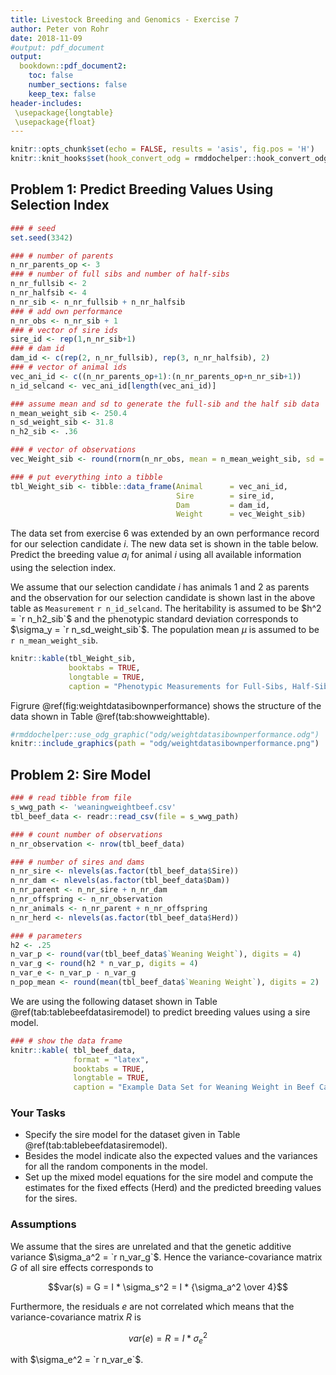 ```yaml
---
title: Livestock Breeding and Genomics - Exercise 7
author: Peter von Rohr
date: 2018-11-09
#output: pdf_document 
output:
  bookdown::pdf_document2:
    toc: false
    number_sections: false
    keep_tex: false
header-includes:
 \usepackage{longtable}
 \usepackage{float}
---
```


```r
knitr::opts_chunk$set(echo = FALSE, results = 'asis', fig.pos = 'H')
knitr::knit_hooks$set(hook_convert_odg = rmddochelper::hook_convert_odg)
```

## Problem 1: Predict Breeding Values Using Selection Index

```r
### # seed
set.seed(3342)

### # number of parents
n_nr_parents_op <- 3
### # number of full sibs and number of half-sibs
n_nr_fullsib <- 2
n_nr_halfsib <- 4
n_nr_sib <- n_nr_fullsib + n_nr_halfsib
### # add own performance
n_nr_obs <- n_nr_sib + 1
### # vector of sire ids
sire_id <- rep(1,n_nr_sib+1)
### # dam id
dam_id <- c(rep(2, n_nr_fullsib), rep(3, n_nr_halfsib), 2)
### # vector of animal ids
vec_ani_id <- c((n_nr_parents_op+1):(n_nr_parents_op+n_nr_sib+1))
n_id_selcand <- vec_ani_id[length(vec_ani_id)]

### assume mean and sd to generate the full-sib and the half sib data
n_mean_weight_sib <- 250.4
n_sd_weight_sib <- 31.8
n_h2_sib <- .36

### # vector of observations
vec_Weight_sib <- round(rnorm(n_nr_obs, mean = n_mean_weight_sib, sd = n_sd_weight_sib), digits = 2)

### # put everything into a tibble
tbl_Weight_sib <- tibble::data_frame(Animal      = vec_ani_id,
                                     Sire        = sire_id,
                                     Dam         = dam_id,
                                     Weight      = vec_Weight_sib)
```

The data set from exercise 6 was extended by an own performance record for our selection candidate $i$. The new data set is shown in the table below. Predict the breeding value $a_i$ for animal $i$ using all available information using the selection index.

We assume that our selection candidate $i$ has animals $1$ and $2$ as parents and the observation for our selection candidate is shown last in the above table as `Measurement` `r n_id_selcand`. The heritability is assumed to be $h^2 = `r n_h2_sib`$ and the phenotypic standard deviation corresponds to $\sigma_y = `r n_sd_weight_sib`$. The population mean $\mu$ is assumed to be `r n_mean_weight_sib`. 
 
```r
knitr::kable(tbl_Weight_sib, 
             booktabs = TRUE,
             longtable = TRUE, 
             caption = "Phenotypic Measurements for Full-Sibs, Half-Sibs and an Own Performance Record")
```
 

Figrure \@ref(fig:weightdatasibownperformance) shows the structure of the data shown in Table \@ref(tab:showweighttable). 

```r
#rmddochelper::use_odg_graphic("odg/weightdatasibownperformance.odg")
knitr::include_graphics(path = "odg/weightdatasibownperformance.png")
```

 
## Problem 2: Sire Model
```r
### # read tibble from file
s_wwg_path <- 'weaningweightbeef.csv'
tbl_beef_data <- readr::read_csv(file = s_wwg_path)

### # count number of observations
n_nr_observation <- nrow(tbl_beef_data)

### # number of sires and dams
n_nr_sire <- nlevels(as.factor(tbl_beef_data$Sire))
n_nr_dam <- nlevels(as.factor(tbl_beef_data$Dam))
n_nr_parent <- n_nr_sire + n_nr_dam
n_nr_offspring <- n_nr_observation
n_nr_animals <- n_nr_parent + n_nr_offspring
n_nr_herd <- nlevels(as.factor(tbl_beef_data$Herd))

### # parameters
h2 <- .25
n_var_p <- round(var(tbl_beef_data$`Weaning Weight`), digits = 4)
n_var_g <- round(h2 * n_var_p, digits = 4)
n_var_e <- n_var_p - n_var_g
n_pop_mean <- round(mean(tbl_beef_data$`Weaning Weight`), digits = 2)
```

We are using the following dataset shown in Table \@ref(tab:tablebeefdatasiremodel) to predict breeding values using a sire model.

```r
### # show the data frame
knitr::kable( tbl_beef_data, 
              format = "latex",
              booktabs = TRUE, 
              longtable = TRUE,
              caption = "Example Data Set for Weaning Weight in Beef Cattle" )
```


### Your Tasks
* Specify the sire model for the dataset given in Table \@ref(tab:tablebeefdatasiremodel). 
* Besides the model indicate also the expected values and the variances for all the random components in the model. 
* Set up the mixed model equations for the sire model and compute the estimates for the fixed effects (Herd) and the predicted breeding values for the sires. 


### Assumptions
We assume that the sires are unrelated and that the genetic additive variance $\sigma_a^2 = `r n_var_g`$. Hence the variance-covariance matrix $G$ of all sire effects corresponds to 

$$var(s) = G = I * \sigma_s^2 = I * {\sigma_a^2 \over 4}$$

Furthermore, the residuals $e$ are not correlated which means that the variance-covariance matrix $R$ is 

$$var(e) = R = I * \sigma_e^2$$

with $\sigma_e^2 = `r n_var_e`$. 

 
